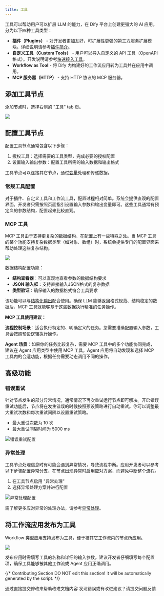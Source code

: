 ```yaml
---
title: 工具
---
```


工具可以帮助用户可以扩展 LLM 的能力，在 Dify 平台上创建更强大的 AI 应用。分为以下四种工具类型：

- **插件（Plugins）** - 对开发者更加友好，可扩展性更强的第三方服务扩展模块。详细说明请参考[插件简介](/zh-hans/plugins/introduction)。
- **自定义工具（Custom Tools）** - 用户可以导入自定义的 API 工具（OpenAPI 格式）。开发说明请参考[快速接入工具](/zh-hans/guides/tools/quick-tool-integration)。
- **Workflow as Tool** - 将 Dify 内构建好的工作流应用转为工具并在应用中调用。
- **MCP 服务器（HTTP）** - 支持 HTTP 协议的 MCP 服务器。

## 添加工具节点

添加节点时，选择右侧的 "工具" tab 页。

![](https://assets-docs.dify.ai/2025/06/b91d2046419e529af0e2df706866fd06.png)

## 配置工具节点

配置工具节点通常包含以下步骤：

1. 授权工具：选择需要的工具类型，完成必要的授权配置
2. 设置输入输出参数：配置工具所需的输入数据和输出格式

工具节点可以连接其它节点，通过[变量](/zh-hans/guides/workflow/variables)处理和传递数据。

### 常规工具配置

对于插件、自定义工具和工作流工具，配置过程相对简单。系统会提供直观的配置界面，开发者只需按照页面指引设置输入参数和输出变量即可。这些工具通常有预定义的参数结构，配置起来比较直观。

### MCP 工具

MCP 工具由于支持更复杂的数据结构，在配置上有一些特殊之处。当 MCP 工具的某个功能支持复杂数据类型（如对象、数组）时，系统会提供专门的配置界面来帮助处理这些复杂结构。

![](https://assets-docs.dify.ai/2025/06/11ac51f4f4d89b20e578d8930842ad95.png)

数据结构配置功能：

- **结构查看器**：可以直观地查看参数的数据结构要求
- **JSON 输入框**：支持直接输入JSON格式的复杂数据
- **类型验证**：确保输入的数据格式符合工具要求


该功能可以与[结构化输出](/zh-hans/guides/workflow/structured-outputs)配合使用。确保 LLM 能够返回格式规范、结构稳定的数据后，MCP 工具就能够基于这些数据执行精准的任务操作。

**MCP 工具使用建议：**

**流程控制场景**：适合执行特定的、明确定义的任务。您需要准确配置输入参数，工具会按照预设逻辑执行操作。

**Agent 场景**：如果你的任务比较复杂，需要 MCP 工具中的多个功能协同完成，建议在 Agent 应用类型中使用 MCP 工具。Agent 应用将自动发现和选择 MCP 工具内的合适功能，根据任务需要动态调用不同的操作。

## 高级功能

### 错误重试

针对节点发生的部分异常情况，通常情况下再次重试运行节点即可解决。开启错误重试功能后，节点将在发生错误的时候按照预设策略进行自动重试。你可以调整最大重试次数和每次重试间隔以设置重试策略。

- 最大重试次数为 10 次
- 最大重试间隔时间为 5000 ms

<Frame caption="错误重试配置">
  <img src="https://assets-docs.dify.ai/2024/12/34867b2d910d74d2671cd40287200480.png" alt="错误重试配置" />
</Frame>

### 异常处理

工具节点处理信息时有可能会遇到异常情况，导致流程中断。应用开发者可以参考以下步骤配置异常分支，在节点出现异常时启用应对方案，而避免中断整个流程。

1. 在工具节点启用 "异常处理"
2. 选择异常处理方案并进行配置

<Frame caption="异常处理配置">
  <img src="https://assets-docs.dify.ai/2024/12/39dc3b5881d9a5fe35b877971f70d3a6.png" alt="异常处理配置" />
</Frame>

需了解更多应对异常的处理办法，请参考[异常处理](/zh-hans/guides/workflow/error-handling/readme)。

## 将工作流应用发布为工具

Workflow 类型应用支持发布为工具，便于被其它工作流内的节点所应用。

![](https://assets-docs.dify.ai/2025/06/2645307e3eabf4442e7e1f8cf4ac3d04.png)

发布应用时需填写工具的名称和详细的输入参数。建议开发者仔细填写每个配置项，确保工具能够被其他工作流或 Agent 应用正确调用。


{/*
Contributing Section
DO NOT edit this section!
It will be automatically generated by the script.
*/}

<CardGroup cols="2">
    <Card
        title="编辑此页面"
        icon="pen-to-square"
        href="https://github.com/langgenius/dify-docs-mintlify/edit/main/zh-hans/guides/workflow/node/tools.mdx"
    >
        通过直接提交修改来帮助改进文档内容
    </Card>
    <Card
        title="提交问题"
        icon="github"
        href="https://github.com/langgenius/dify-docs-mintlify/issues/new?title=文档问题%3A%20&body=%23%23%20问题描述%0A%3C%21--%20请简要描述您发现的问题%20--%3E%0A%0A%23%23%20页面链接%0Ahttps%3A%2F%2Fgithub.com%2Flanggenius%2Fdify-docs-mintlify%2Fblob%2Fmain%2Fzh-hans/guides/workflow/node%2Ftools.mdx%0A%0A%23%23%20建议修改%0A%3C%21--%20如果有具体的修改建议，请在此说明%20--%3E%0A%0A%3C%21--%20感谢您对文档质量的关注！%20--%3E"
    >
        发现错误或有改进建议？请提交问题反馈
    </Card>
</CardGroup>

